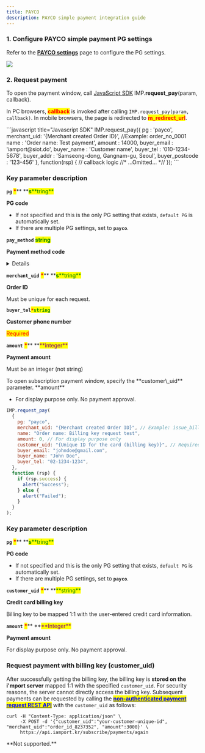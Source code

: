 ```yaml
---
title: PAYCO
description: PAYCO simple payment integration guide
---
```



### 1. Configure PAYCO simple payment PG settings

Refer to the [**PAYCO settings**](../../ready/2.-pg/pg/undefined-3) page to configure the PG settings.

![](</gitbook-assets/en/screenshot 2022-06-01 6.25.22.png>)

### 2. Request payment

To open the payment window, call [JavaScript SDK](../../sdk/javascript-sdk/) IMP.**request_pay**(param, callback).

In PC browsers, <mark style="color:red;">**callback**</mark> is invoked after calling `IMP.request_pay(param, callback)`. In mobile browsers, the page is redirected to <mark style="color:red;">**m_redirect_url**</mark>.

<Tabs>
<Tab title="General payment request">
```javascript title="Javascript SDK"
IMP.request_pay({
    pg : 'payco',
    merchant_uid: '{Merchant created Order ID}', //Example: order_no_0001
    name : 'Order name: Test payment',
    amount : 14000,
    buyer_email : 'iamport@siot.do',
    buyer_name : 'Customer name',
    buyer_tel : '010-1234-5678',
    buyer_addr : 'Samseong-dong, Gangnam-gu, Seoul',
    buyer_postcode : '123-456'
}, function(rsp) { // callback logic
	//* ...Omitted... *//
});
```

####

### Key parameter description

**`pg`** <mark style="color:red;">**\***</mark>\*\* **<mark style="color:green;">**s**</mark><mark style="color:green;">**tring\*\*</mark>

**PG code**

- If not specified and this is the only PG setting that exists, `default PG` is automatically set.
- If there are multiple PG settings, set to **`payco`**.

**`pay_method`** <mark style="color:green;">**s**</mark><mark style="color:green;">**tring**</mark>

**Payment method code**

<Details>
<p slot="summary">Payment method codes</p>

- `card` (credit card)
- `trans`(instant account transfer)
- `vbank`(virtual account)

</Details>

**`merchant_uid`** <mark style="color:red;">**\***</mark>\*\* **<mark style="color:green;">**s**</mark><mark style="color:green;">**tring\*\*</mark>

**Order ID**

Must be unique for each request.

**`buyer_tel`**<mark style="color:red;">**`*`**</mark><mark style="color:green;">**`string`**</mark>

**Customer phone number**

<mark style="color:red;">Required</mark>

**`amount`** <mark style="color:red;">**\***</mark>\*\* **<mark style="color:purple;">**integer\*\*</mark>

**Payment amount**

Must be an integer (not string)

<Codepen
  user="chaiport"
  slug="PoQebLQ"
  caption="PAYCO payment window example"
/>

</Tab>

<Tab title="Subscription payment request">
To open subscription payment window, specify the **customer\_uid** parameter.

<Hint style="info">
**amount**

- For display purpose only. No payment approval.

</Hint>

```javascript title="Javascript SDK"
IMP.request_pay(
  {
    pg: "payco",
    merchant_uid: "{Merchant created Order ID}", // Example: issue_billingkey_monthly_0001
    name: "Order name: Billing key request test",
    amount: 0, // For display purpose only
    customer_uid: "{Unique ID for the card (billing key)}", // Required (Example: gildong_0001_1234)
    buyer_email: "johndoe@gmail.com",
    buyer_name: "John Doe",
    buyer_tel: "02-1234-1234",
  },
  function (rsp) {
    if (rsp.success) {
      alert("Success");
    } else {
      alert("Failed");
    }
  }
);
```

### Key parameter description

**`pg`** <mark style="color:red;">**\***</mark>\*\* **<mark style="color:green;">**s**</mark><mark style="color:green;">**tring\*\*</mark>

**PG code**

- If not specified and this is the only PG setting that exists, `default PG` is automatically set.
- If there are multiple PG settings, set to **`payco`**.

**`customer_uid`** <mark style="color:red;">**\***</mark>\*\* **<mark style="color:green;">**string\*\*</mark>

**Credit card billing key**

Billing key to be mapped 1:1 with the user-entered credit card information.

**`amount`** <mark style="color:red;">**\***</mark>\*\* **<mark style="color:purple;">**Integer\*\*</mark>

**Payment amount**

For display purpose only. No payment approval.

### Request payment with billing key (customer_uid)

After successfully getting the billing key, the billing key is **stored on the i'mport server** mapped 1:1 with the specified `customer_uid`. For security reasons, the server cannot directly access the billing key. Subsequent payments can be requested by calling the [<mark style="color:blue;">**non-authenticated payment request REST API**</mark>](../../api/api/api) with the `customer_uid` as follows:

```title="sever-side"
curl -H "Content-Type: application/json" \
     -X POST -d '{"customer_uid":"your-customer-unique-id", "merchant_uid":"order_id_8237352", "amount":3000}' \
     https://api.iamport.kr/subscribe/payments/again
```

</Tab>

<Tab title="Subscription payment API request">
**Not supported.**

</Tab>
</Tabs>
